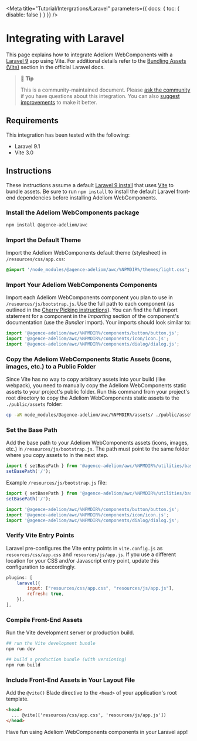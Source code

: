 
<Meta title="Tutorial/Intergrations/Laravel" parameters={{ docs: { toc: { disable: false } } }} />

# Integrating with Laravel

This page explains how to integrate Adeliom WebComponents with a [Laravel 9](https://laravel.com) app using Vite. For additional details refer to the [Bundling Assets (Vite)](https://laravel.com/docs/9.x/vite) section in the official Laravel docs.

> 📘 **Tip**
>
> This is a community-maintained document. Please [ask the community](/resources/community) if you have questions about this integration. You can also [suggest improvements](https://github.com/agence-adeliom/awc/blob/main/docs/tutorials/integrating-with-laravel.md) to make it better.

## Requirements

This integration has been tested with the following:

- Laravel 9.1
- Vite 3.0

## Instructions

These instructions assume a default [Laravel 9 install](https://laravel.com/docs/9.x/installation) that uses [Vite](https://vitejs.dev/) to bundle assets.
Be sure to run `npm install` to install the default Laravel front-end dependencies before installing Adeliom WebComponents.

### Install the Adeliom WebComponents package

```bash
npm install @agence-adeliom/awc
```

### Import the Default Theme

Import the Adeliom WebComponents default theme (stylesheet) in `/resources/css/app.css`:

```css
@import '/node_modules/@agence-adeliom/awc/%NPMDIR%/themes/light.css';
```

### Import Your Adeliom WebComponents Components

Import each Adeliom WebComponents component you plan to use in `/resources/js/bootstrap.js`. Use the full path to each component (as outlined in the [Cherry Picking instructions](https://awc.a-dev.cloud/docs/getting-started-installation--docs#cherry-picking)). You can find the full import statement for a component in the _Importing_ section of the component's documentation (use the _Bundler_ import). Your imports should look similar to:

```js
import '@agence-adeliom/awc/%NPMDIR%/components/button/button.js';
import '@agence-adeliom/awc/%NPMDIR%/components/icon/icon.js';
import '@agence-adeliom/awc/%NPMDIR%/components/dialog/dialog.js';
```

### Copy the Adeliom WebComponents Static Assets (icons, images, etc.) to a Public Folder

Since Vite has no way to copy arbitrary assets into your build (like webpack), you need to manually copy the Adeliom WebComponents static assets to your project's public folder. Run this command from your project's root directory to copy the Adeliom WebComponents static assets to the `./public/assets` folder:

```sh
cp -aR node_modules/@agence-adeliom/awc/%NPMDIR%/assets/ ./public/assets
```

### Set the Base Path

Add the base path to your Adeliom WebComponents assets (icons, images, etc.) in `/resources/js/bootstrap.js`. The path must point to the same folder where you copy assets to in the next step.

```js
import { setBasePath } from '@agence-adeliom/awc/%NPMDIR%/utilities/base-path.js';
setBasePath('/');
```

Example `/resources/js/bootstrap.js` file:

```js
import { setBasePath } from '@agence-adeliom/awc/%NPMDIR%/utilities/base-path.js';
setBasePath('/');

import '@agence-adeliom/awc/%NPMDIR%/components/button/button.js';
import '@agence-adeliom/awc/%NPMDIR%/components/icon/icon.js';
import '@agence-adeliom/awc/%NPMDIR%/components/dialog/dialog.js';
```

### Verify Vite Entry Points

Laravel pre-configures the Vite entry points in `vite.config.js` as `resources/css/app.css` and `resources/js/app.js`. If you use a different location for your CSS and/or Javascript entry point, update this configuration to accordingly.

```js
plugins: [
    laravel({
        input: ["resources/css/app.css", "resources/js/app.js"],
        refresh: true,
    }),
],
```

### Compile Front-End Assets

Run the Vite development server or production build.

```bash
## run the Vite development bundle
npm run dev

## build a production bundle (with versioning)
npm run build
```

### Include Front-End Assets in Your Layout File

Add the `@vite()` Blade directive to the `<head>` of your application's root template.

```html
<head>
  ... @vite(['resources/css/app.css', 'resources/js/app.js'])
</head>
```

Have fun using Adeliom WebComponents components in your Laravel app!
